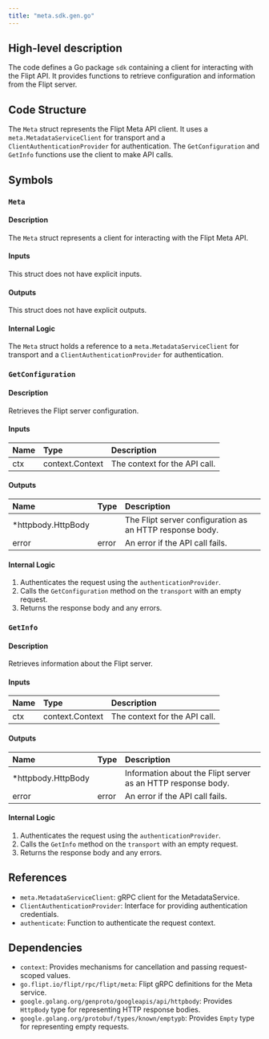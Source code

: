 ```yaml
---
title: "meta.sdk.gen.go"
---
```


## High-level description
The code defines a Go package `sdk` containing a client for interacting with the Flipt API. It provides functions to retrieve configuration and information from the Flipt server.

## Code Structure
The `Meta` struct represents the Flipt Meta API client. It uses a `meta.MetadataServiceClient` for transport and a `ClientAuthenticationProvider` for authentication. The `GetConfiguration` and `GetInfo` functions use the client to make API calls.

## Symbols
### `Meta`
#### Description
The `Meta` struct represents a client for interacting with the Flipt Meta API.

#### Inputs
This struct does not have explicit inputs.

#### Outputs
This struct does not have explicit outputs.

#### Internal Logic
The `Meta` struct holds a reference to a `meta.MetadataServiceClient` for transport and a `ClientAuthenticationProvider` for authentication.

### `GetConfiguration`
#### Description
Retrieves the Flipt server configuration.

#### Inputs
| Name | Type | Description |
|:-----|:-----|:------------|
| ctx | context.Context | The context for the API call. |

#### Outputs
| Name | Type | Description |
|:-----|:-----|:------------|
| *httpbody.HttpBody |  | The Flipt server configuration as an HTTP response body. |
| error | error | An error if the API call fails. |

#### Internal Logic
1. Authenticates the request using the `authenticationProvider`.
2. Calls the `GetConfiguration` method on the `transport` with an empty request.
3. Returns the response body and any errors.

### `GetInfo`
#### Description
Retrieves information about the Flipt server.

#### Inputs
| Name | Type | Description |
|:-----|:-----|:------------|
| ctx | context.Context | The context for the API call. |

#### Outputs
| Name | Type | Description |
|:-----|:-----|:------------|
| *httpbody.HttpBody |  | Information about the Flipt server as an HTTP response body. |
| error | error | An error if the API call fails. |

#### Internal Logic
1. Authenticates the request using the `authenticationProvider`.
2. Calls the `GetInfo` method on the `transport` with an empty request.
3. Returns the response body and any errors.


## References
- `meta.MetadataServiceClient`: gRPC client for the MetadataService.
- `ClientAuthenticationProvider`: Interface for providing authentication credentials.
- `authenticate`: Function to authenticate the request context.

## Dependencies
- `context`: Provides mechanisms for cancellation and passing request-scoped values.
- `go.flipt.io/flipt/rpc/flipt/meta`:  Flipt gRPC definitions for the Meta service.
- `google.golang.org/genproto/googleapis/api/httpbody`: Provides `HttpBody` type for representing HTTP response bodies.
- `google.golang.org/protobuf/types/known/emptypb`: Provides `Empty` type for representing empty requests.

